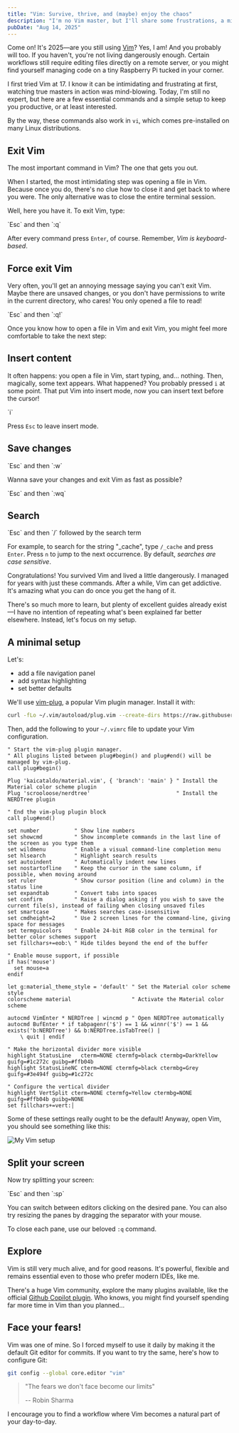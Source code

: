 ```yaml
---
title: "Vim: Survive, thrive, and (maybe) enjoy the chaos"
description: "I'm no Vim master, but I'll share some frustrations, a minimal setup, and a few basic commands to survive—and maybe even make you enjoy the chaos."
pubDate: "Aug 14, 2025"
---
```


Come on! It's 2025—are you still using [Vim](https://www.vim.org)? Yes, I am! And you probably will too. If you haven't, you're not living
dangerously enough. Certain workflows still require editing files directly on a remote server, or you might find
yourself managing code on a tiny Raspberry Pi tucked in your corner.

I first tried Vim at 17. I know it can be intimidating and frustrating at first, watching true masters in action was
mind-blowing. Today, I'm still no expert, but here are a few essential commands and a simple setup to keep you
productive, or at least interested.

By the way, these commands also work in `vi`, which comes pre-installed on many Linux distributions.

## Exit Vim

The most important command in Vim? The one that gets you out.

When I started, the most intimidating step was opening a file in Vim. Because once you do, there's no clue how to close
it and get back to where you were. The only alternative was to close the entire terminal session.

Well, here you have it. To exit Vim, type:


<Callout description="Exit Vim">
`Esc` and then `:q`
</Callout>

After every command press `Enter`, of course. Remember, *Vim is keyboard-based*.

## Force exit Vim

Very often, you'll get an annoying message saying you can't exit Vim. Maybe there are unsaved changes, or you don't have
permissions to write in the current directory, who cares! You only opened a file to read!

<Callout description="Force exit Vim">
`Esc` and then `:q!`
</Callout>

Once you know how to open a file in Vim and exit Vim, you might feel more comfortable to take the next step:

## Insert content

It often happens: you open a file in Vim, start typing, and... nothing. Then, magically, some text appears. What happened?
You probably pressed `i` at some point. That put Vim into insert mode, now you can insert text before the cursor!

<Callout description="Activate insert mode">
`i`
</Callout>

Press `Esc` to leave insert mode.

## Save changes

<Callout description="Save changes">
`Esc` and then `:w`
</Callout>

Wanna save your changes and exit Vim as fast as possible?

<Callout description="Save changes and exit vim">
`Esc` and then `:wq`
</Callout>

## Search

<Callout description="Search a string">
`Esc` and then `/` followed by the search term
</Callout>

For example, to search for the string "_cache", type `/_cache` and press `Enter`. Press `n` to jump to the next
occurrence. By default, _searches are case sensitive_.

Congratulations! You survived Vim and lived a little dangerously. I managed for years with just these commands. After a
while, Vim can get addictive. It's amazing what you can do once you get the hang of it.

There's so much more to learn, but plenty of excellent guides already exist—I have no intention of repeating what's been
explained far better elsewhere. Instead, let's focus on my setup.

## A minimal setup

Let's:

- add a file navigation panel
- add syntax highlighting
- set better defaults

We'll use [vim-plug](https://github.com/junegunn/vim-plug), a popular Vim plugin manager. Install it with:

```sh
curl -fLo ~/.vim/autoload/plug.vim --create-dirs https://raw.githubusercontent.com/junegunn/vim-plug/master/plug.vim
```

Then, add the following to your `~/.vimrc` file to update your Vim configuration.

```viml
" Start the vim-plug plugin manager.
" All plugins listed between plug#begin() and plug#end() will be managed by vim-plug.
call plug#begin()

Plug 'kaicataldo/material.vim', { 'branch': 'main' } " Install the Material color scheme plugin
Plug 'scrooloose/nerdtree'                           " Install the NERDTree plugin

" End the vim-plug plugin block
call plug#end()

set number           " Show line numbers
set showcmd          " Show incomplete commands in the last line of the screen as you type them
set wildmenu         " Enable a visual command-line completion menu
set hlsearch         " Highlight search results
set autoindent       " Automatically indent new lines
set nostartofline    " Keep the cursor in the same column, if possible, when moving around
set ruler            " Show cursor position (line and column) in the status line
set expandtab        " Convert tabs into spaces
set confirm          " Raise a dialog asking if you wish to save the current file(s), instead of failing when closing unsaved files
set smartcase        " Makes searches case-insensitive
set cmdheight=2      " Use 2 screen lines for the command-line, giving space for messages
set termguicolors    " Enable 24-bit RGB color in the terminal for better color schemes support
set fillchars+=eob:\ " Hide tildes beyond the end of the buffer

" Enable mouse support, if possible
if has('mouse')
  set mouse=a
endif

let g:material_theme_style = 'default' " Set the Material color scheme style
colorscheme material                   " Activate the Material color scheme

autocmd VimEnter * NERDTree | wincmd p " Open NERDTree automatically
autocmd BufEnter * if tabpagenr('$') == 1 && winnr('$') == 1 && exists('b:NERDTree') && b:NERDTree.isTabTree() |
    \ quit | endif

" Make the horizontal divider more visible
highlight StatusLine   cterm=NONE ctermfg=black ctermbg=DarkYellow guifg=#1c272c guibg=#ffb04b
highlight StatusLineNC cterm=NONE ctermfg=black ctermbg=Grey       guifg=#3e494f guibg=#1c272c

" Configure the vertical divider
highlight VertSplit cterm=NONE ctermfg=Yellow ctermbg=NONE guifg=#ffb04b guibg=NONE
set fillchars+=vert:│
```

Some of these settings really ought to be the default! Anyway, open Vim, you should see something like this:

![My Vim setup](../../assets/2025_08_14_vim_survive_thrive_and_maybe_enjoy_the_chaos_01.png)

## Split your screen

Now try splitting your screen:

<Callout description="Split your screen horizontally">
`Esc` and then `:sp`
</Callout>

You can switch between editors clicking on the desired pane. You can also try resizing the panes by dragging the
separator with your mouse.

To close each pane, use our beloved `:q` command.

## Explore

Vim is still very much alive, and for good reasons. It's powerful, flexible and remains essential even to those who
prefer modern IDEs, like me.

There's a huge Vim community, explore the many plugins available, like the official [Github Copilot
plugin](https://github.com/github/copilot.vim). Who knows, you might find yourself spending far more time in Vim than
you planned...

## Face your fears!

Vim was one of mine. So I forced myself to use it daily by making it the default Git editor for commits. If you want to
try the same, here's how to configure Git:

```sh
git config --global core.editor "vim"
```

> "The fears we don't face become our limits"
>
> -- Robin Sharma

I encourage you to find a workflow where Vim becomes a natural part of your day-to-day.
